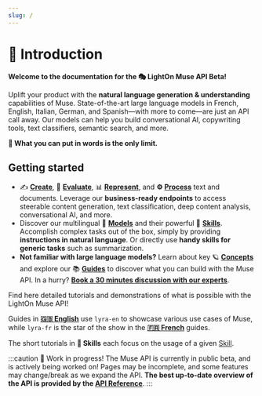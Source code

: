 ```yaml
---
slug: /
---
```


# 👋 Introduction

**Welcome to the documentation for the 🎭 LightOn Muse API Beta!**

Uplift your product with the **natural language generation & understanding** capabilities of Muse. State-of-the-art
large language models in French, English, Italian, German, and Spanish—with more to come—are just an API call away. Our models
can help you build conversational AI, copywriting tools, text classifiers, semantic search, and more.

**🚀 What you can put in words is the only limit.**

## Getting started

-   ✍️ **[Create](/api/endpoints/create)**, 🔬️ **[Evaluate](/api/endpoints/select)**, 📊 **[Represent](/api/endpoints/embed)**, and **⚙️ [Process](/api/endpoints/process)** text and documents. Leverage our **business-ready endpoints** to access steerable content generation, text classification, deep content analysis, conversational AI, and more.
-   Discover our multilingual 🤖 **[Models](/api/models)** and their powerful 🤹 **[Skills](/api/skills)**.
    Accomplish complex tasks out of the box, simply by providing **instructions in natural language**.
    Or directly use **handy skills for generic tasks** such as summarization.
-   **Not familiar with large language models?** Learn about key 🪐 **[Concepts](/home/concepts)** and explore our
    📚 **[Guides](/home/english/prompt)** to discover what you can build with the Muse API.
    In a hurry? **[Book a 30 minutes discussion with our experts](https://calendly.com/lightonmuse/demo)**.

Find here detailed tutorials and demonstrations of what is possible with the LightOn Muse API!

Guides in [**🇬🇧 English**](/home/english/prompt) use `lyra-en` to showcase various use cases of Muse, while `lyra-fr` is the star of the show in the [**🇫🇷 French**](/home/french/prompt) guides.

The short tutorials in **🤹 Skills** each focus on the usage of a given [Skill](/api/skills).

:::caution 🚧 Work in progress!
The Muse API is currently in public beta, and is actively being worked on! Pages may be incomplete, and some features
may change/break as we expand the API.
**The best up-to-date overview of the API is provided by the [API Reference](/api/using)**.
:::
